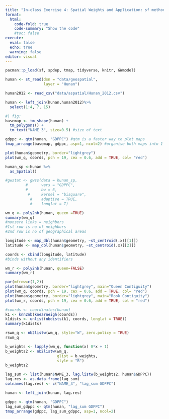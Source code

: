 ```yaml
---
title: "In-class Exercise 4: Spatial Weights and Application: sf methods"
format: 
  html:
    code-fold: true
    code-summary: "Show the code"
    #toc: false
execute: 
  eval: false
  echo: true
  warning: false
editor: visual
---
```


```r
pacman::p_load(sf, spdep, tmap, tidyverse, knitr, GWmodel)
```

```r
hunan <- st_read(dsn = "data/geospatial", 
                 layer = "Hunan")
```

```r
hunan2012 <- read_csv("data/aspatial/Hunan_2012.csv")
```

```r
hunan <- left_join(hunan,hunan2012)%>%
  select(1:4, 7, 15)
```

```r
#| fig: 
basemap <- tm_shape(hunan) +
  tm_polygons() +
  tm_text("NAME_3", size=0.5) #size of text 

gdppc <- qtm(hunan, "GDPPC") #qtm is a faster way to plot maps 
tmap_arrange(basemap, gdppc, asp=1, ncol=2) #organise both maps into 1 row 2 columns
```
```r
plot(hunan$geometry, border="lightgrey")
plot(wm_q, coords, pch = 19, cex = 0.6, add = TRUE, col= "red")
```

```r
hunan_sp <-hunan %>%
  as_Spatial()
```

```r
#gwstat <- gwss(data = hunan_sp,
         #      vars = "GDPPC",
         #      bw = 6,
          #     kernel = "bisquare",
           #    adaptive = TRUE,
           #    longlat = T)
```


```r
wm_q <- poly2nb(hunan, queen =TRUE)
summary(wm_q)
#nonzero links = neighbors
#1st row is no of neighbors
#2nd row is no of geographical areas
```
```r
longitude <- map_dbl(hunan$geometry, ~st_centroid(.x)[[1]])
latitude <- map_dbl(hunan$geometry, ~st_centroid(.x)[[2]])
```

```r
coords <- cbind(longitude, latitude)
#binds without any identifiers
```

```r
wm_r <- poly2nb(hunan, queen=FALSE)
summary(wm_r)
```

```r
par(mfrow=c(1,2))
plot(hunan$geometry, border="lightgrey", main="Queen Contiguity")
plot(wm_q, coords, pch = 19, cex = 0.6, add = TRUE, col= "red")
plot(hunan$geometry, border="lightgrey", main="Rook Contiguity")
plot(wm_r, coords, pch = 19, cex = 0.6, add = TRUE, col = "red")
```

```r
#coords <- coordinates(hunan)
k1 <- knn2nb(knearneigh(coords))
k1dists <- unlist(nbdists(k1, coords, longlat = TRUE))
summary(k1dists)
```

```r
rswm_q <- nb2listw(wm_q, style="W", zero.policy = TRUE)
rswm_q
```


```r
b_weights <- lapply(wm_q, function(x) 0*x + 1)
b_weights2 <- nb2listw(wm_q, 
                       glist = b_weights, 
                       style = "B")
b_weights2
```
```r
lag_sum <- list(hunan$NAME_3, lag.listw(b_weights2, hunan$GDPPC))
lag.res <- as.data.frame(lag_sum)
colnames(lag.res) <- c("NAME_3", "lag_sum GDPPC")
```

```r
hunan <- left_join(hunan, lag.res)
```
```r
gdppc <- qtm(hunan, "GDPPC")
lag_sum_gdppc <- qtm(hunan, "lag_sum GDPPC")
tmap_arrange(gdppc, lag_sum_gdppc, asp=1, ncol=2)
```

